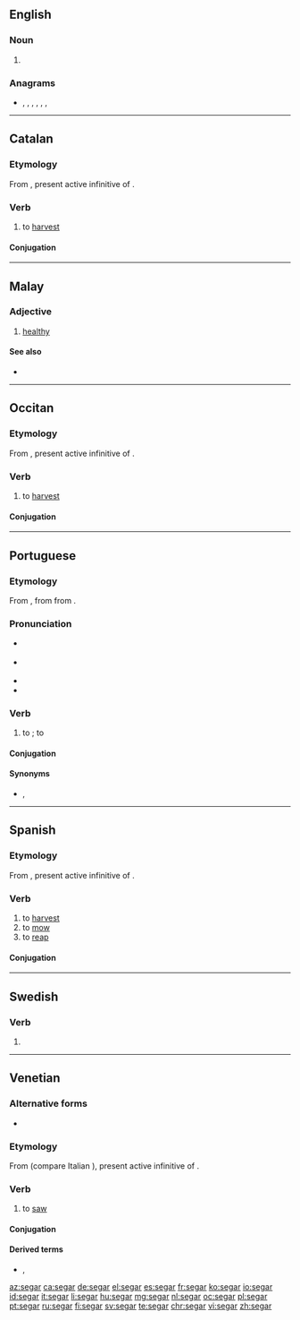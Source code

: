==English==

===Noun===
{{en-noun}}

# {{obsolete form of|cigar|lang=en}}

===Anagrams===
* {{l|en|agers}}, {{l|en|gears}}, {{l|en|GRASE}}, {{l|en|rages}}, {{l|en|regas}}, {{l|en|sager}}, {{l|en|sarge}}

----

==Catalan==

===Etymology===
From {{etyl|la|ca}} {{m|la|secāre}}, present active infinitive of {{m|la|secō}}.

===Verb===
{{ca-verb}}

# to [[harvest]]

====Conjugation====
{{ca-conj-ar|seg}}

----

==Malay==

===Adjective===
{{ms-adj}}

# [[healthy]]

====See also====
* {{l|ms|sihat}}

----

==Occitan==

===Etymology===
From {{etyl|la|oc}} {{m|la|secāre}}, present active infinitive of {{m|la|secō}}.

===Verb===
{{oc-verb|seg|ar}}

# to [[harvest]]

====Conjugation====
{{rfinfl|oc|verb}}

----

==Portuguese==

===Etymology===
From {{etyl|roa-opt|pt}} {{m|roa-opt|segar||to cut, to reap}}, from {{etyl|la|pt}} {{m|la|secō|secō, secāre|I cut, cut off}} from {{etyl|ine-pro|pt}} {{m|ine-pro|*sek-||to cut}}.

===Pronunciation===
* {{a|Portugal}} {{IPA|/sɨ.ˈɣaɾ/|lang=pt}}
* {{a|Brazil}} {{IPA|/se.ˈɡa(ʁ)/|lang=pt}}
* {{homophones|lang=pt|cegar}}
* {{hyphenation|se|gar|lang=pt}}

===Verb===
{{pt-verb|se|gar}}

# to {{l|en|scythe}}; to {{l|en|reap}} {{gloss|to cut with a scythe}}

====Conjugation====
{{pt-conj|se|gar}}

====Synonyms====
* {{l|pt|ceifar}}, {{l|pt|gadanhar}}

----

==Spanish==

===Etymology===
From {{etyl|la|es}} {{m|la|secāre}}, present active infinitive of {{m|la|secō}}.

===Verb===
{{es-verb|seg|ar|pres=siego|pret=segué}}

# to [[harvest]]
# to [[mow]]
# to [[reap]]

====Conjugation====
{{es-conj-ar|s||p=-gar e-ie}}

----

==Swedish==

===Verb===
{{head|sv|verb form}}

# {{sv-verb-form-pre|sega}}

----

==Venetian==

===Alternative forms===
* {{l|vec|siegar}}

===Etymology===
From {{etyl|la|vec}} {{m|la|secāre}} (compare Italian {{m|it|segare}}), present active infinitive of {{m|la|secō}}.

===Verb===
{{head|vec|verb}}

# {{label|vec|transitive}} to [[saw]]

====Conjugation====
{{vec-conj-car|seg|aver}}

====Derived terms====
* {{l|vec|sega}}, {{l|vec|siega}}

[[az:segar]]
[[ca:segar]]
[[de:segar]]
[[el:segar]]
[[es:segar]]
[[fr:segar]]
[[ko:segar]]
[[io:segar]]
[[id:segar]]
[[it:segar]]
[[li:segar]]
[[hu:segar]]
[[mg:segar]]
[[nl:segar]]
[[oc:segar]]
[[pl:segar]]
[[pt:segar]]
[[ru:segar]]
[[fi:segar]]
[[sv:segar]]
[[te:segar]]
[[chr:segar]]
[[vi:segar]]
[[zh:segar]]